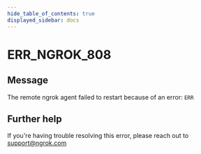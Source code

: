 ```yaml
---
hide_table_of_contents: true
displayed_sidebar: docs
---
```



# ERR_NGROK_808

## Message

The remote ngrok agent failed to restart because of an error: `ERR`

<ErrorDetails error="err_ngrok_808" />

## Further help

If you're having trouble resolving this error, please reach out to [support@ngrok.com](mailto:support@ngrok.com?subject=Help%20with%20ERR_NGROK_808)
